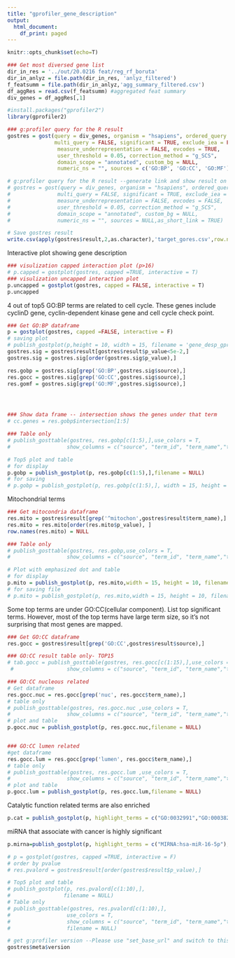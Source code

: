 ```yaml
---
title: "gprofiler_gene_description"
output:
  html_document:
    df_print: paged
---
```

```r
knitr::opts_chunk$set(echo=T)
```


```r
### Get most diversed gene list
dir_in_res = '../out/20.0216 feat/reg_rf_boruta'
dir_in_anlyz = file.path(dir_in_res, 'anlyz_filtered')
f_featsumm = file.path(dir_in_anlyz,'agg_summary_filtered.csv')
df_aggRes = read.csv(f_featsumm) #aggregated feat summary
div_genes = df_aggRes[,1]
```


```r
#install.packages("gprofiler2")
library(gprofiler2)

### g:profiler query for the R result
gostres = gost(query = div_genes, organism = "hsapiens", ordered_query = FALSE,
               multi_query = FALSE, significant = TRUE, exclude_iea = FALSE, 
                measure_underrepresentation = FALSE, evcodes = TRUE, 
                user_threshold = 0.05, correction_method = "g_SCS", 
                domain_scope = "annotated", custom_bg = NULL, 
                numeric_ns = "", sources = c('GO:BP', 'GO:CC', 'GO:MF'))

# g:profiler query for the R result --generate link and show result on webpage
# gostres = gost(query = div_genes, organism = "hsapiens", ordered_query = FALSE,
#               multi_query = FALSE, significant = TRUE, exclude_iea = FALSE, 
#               measure_underrepresentation = FALSE, evcodes = FALSE, 
#               user_threshold = 0.05, correction_method = "g_SCS", 
#               domain_scope = "annotated", custom_bg = NULL, 
#               numeric_ns = "", sources = NULL,as_short_link = TRUE)

# Save gostres result
write.csv(apply(gostres$result,2,as.character),'target_gores.csv',row.names = FALSE)
```

Interactive plot showing gene description
```r
### visulization capped interaction plot (p>16)
# p.capped = gostplot(gostres, capped =TRUE, interactive = T)
### visulization uncapped interaction plot
p.uncapped = gostplot(gostres, capped = FALSE, interactive = T)
p.uncapped
```


4 out of top5 GO:BP terms are related to cell cycle. These genes include cyclinD gene, cyclin-dependent kinase gene and cell cycle check point.
```r
### Get GO:BP dataframe
p = gostplot(gostres, capped =FALSE, interactive = F)
# saving plot
# publish_gostplot(p,height = 10, width = 15, filename = 'gene_desp_gprofiler.png')
gostres.sig = gostres$result[gostres$result$p_value<5e-2,]
gostres.sig = gostres.sig[order(gostres.sig$p_value),]

res.gobp = gostres.sig[grep('GO:BP',gostres.sig$source),]
res.gocc = gostres.sig[grep('GO:CC',gostres.sig$source),]
res.gomf = gostres.sig[grep('GO:MF',gostres.sig$source),]




### Show data frame -- intersection shows the genes under that term
# cc.genes = res.gobp$intersection[1:5]

### Table only
# publish_gosttable(gostres, res.gobp[c(1:5),],use_colors = T,
#                  show_columns = c("source", "term_id", "term_name","term_size","intersection_size"),filename = NULL)

# Top5 plot and table
# for display
p.gobp = publish_gostplot(p, res.gobp[c(1:5),],filename = NULL)
# for saving
# p.gobp = publish_gostplot(p, res.gobp[c(1:5),], width = 15, height = 10, filename = 'cellcycle_gprofiler.png')
```


Mitochondrial terms
```r
### Get mitocondria dataframe
res.mito = gostres$result[grep('^mitochon',gostres$result$term_name),]
res.mito = res.mito[order(res.mito$p_value), ]
row.names(res.mito) = NULL

### Table only
# publish_gosttable(gostres, res.gobp,use_colors = T,
#                  show_columns = c("source", "term_id", "term_name","term_size","intersection_size"),filename = NULL)

# Plot with emphasized dot and table
# for display
p.mito = publish_gostplot(p, res.mito,width = 15, height = 10, filename = NULL)
# for saving file
# p.mito = publish_gostplot(p, res.mito,width = 15, height = 10, filename = 'mito_gprofiler.png')
```

Some top terms are under GO:CC(cellular component). List top significant terms. 
However, most of the top terms have large term size, so it's not surprising that most genes are mapped.
```r
### Get GO:CC dataframe
res.gocc = gostres$result[grep('GO:CC',gostres$result$source),]

### GO:CC result table only- TOP15
# tab.gocc = publish_gosttable(gostres, res.gocc[c(1:15),],use_colors = T,
 #                 show_columns = c("source", "term_id", "term_name","term_size","intersection_size"),filename = NULL)

### GO:CC nucleous related 
# Get dataframe
res.gocc.nuc = res.gocc[grep('nuc', res.gocc$term_name),]
# table only
# publish_gosttable(gostres, res.gocc.nuc ,use_colors = T,
#                  show_columns = c("source", "term_id", "term_name","term_size","intersection_size"),filename = NULL)
# plot and table
p.gocc.nuc = publish_gostplot(p, res.gocc.nuc,filename = NULL)


### GO:CC lumen related 
#get dataframe
res.gocc.lum = res.gocc[grep('lumen', res.gocc$term_name),]
# table only
# publish_gosttable(gostres, res.gocc.lum ,use_colors = T,
#                  show_columns = c("source", "term_id", "term_name","term_size","intersection_size"),filename = NULL)
# plot and table
p.gocc.lum = publish_gostplot(p, res.gocc.lum,filename = NULL)

```


Catalytic function related terms are also enriched
```r
p.cat = publish_gostplot(p, highlight_terms = c("GO:0032991","GO:0003824","GO:1902494"),filename = NULL)
```


miRNA that associate with cancer is highly significant
```r
p.mirna=publish_gostplot(p, highlight_terms = c("MIRNA:hsa-miR-16-5p"),filename = NULL)
```
```r
# p = gostplot(gostres, capped =TRUE, interactive = F)
# order by pvalue
# res.pvalord = gostres$result[order(gostres$result$p_value),]

# Top5 plot and table
# publish_gostplot(p, res.pvalord[c(1:10),],
#                 filename = NULL)
# Table only
# publish_gosttable(gostres, res.pvalord[c(1:10),],
#                  use_colors = T,
#                  show_columns = c("source", "term_id", "term_name","term_size","intersection_size"),
#                  filename = NULL)
```



```r
# get g:profiler version --Please use "set_base_url" and switch to this version for later users
gostres$meta$version
```